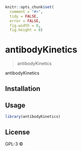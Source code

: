 
```r
knitr::opts_chunk$set(
  comment = "#>",
  tidy = FALSE,
  error = FALSE,
  fig.width = 8,
  fig.height = 8)
```

# antibodyKinetics

> antibodyKinetics

antibodyKinetics

## Installation

## Usage

```r
library(antibodyKinetics)
```

## License

GPL-3 © 

